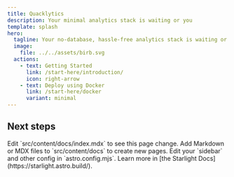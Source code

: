 ```yaml
---
title: Quacklytics
description: Your minimal analytics stack is waiting or you
template: splash
hero:
  tagline: Your no-database, hassle-free analytics stack is waiting or you
  image:
    file: ../../assets/birb.svg
  actions:
    - text: Getting Started
      link: /start-here/introduction/
      icon: right-arrow
    - text: Deploy using Docker
      link: /start-here/docker
      variant: minimal
---
```



## Next steps

<CardGrid stagger>
	<Card title="Update content" icon="pencil">
		Edit `src/content/docs/index.mdx` to see this page change.
	</Card>
	<Card title="Add new content" icon="add-document">
		Add Markdown or MDX files to `src/content/docs` to create new pages.
	</Card>
	<Card title="Configure your site" icon="setting">
		Edit your `sidebar` and other config in `astro.config.mjs`.
	</Card>
	<Card title="Read the docs" icon="open-book">
		Learn more in [the Starlight Docs](https://starlight.astro.build/).
	</Card>
</CardGrid>
